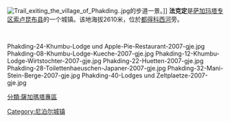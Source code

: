{{Infobox settlement
|name                   = 法克定
|other_name             = Phakding
|native_name            =  
|nickname               = 
|settlement_type        = 城镇
|motto                  =
<!-- images and maps  -->
|image_skyline          = 
|imagesize              = 
|image_caption          = 
|image_flag             = 
|image_seal             = 
|image_map              = 
|mapsize                = 
|map_caption            = 
|pushpin_map            = Nepal <!-- the name of a location map as per http://en.wikipedia.org/wiki/Template:Location_map -->
|pushpin_label_position = bottom
|pushpin_mapsize        = 300
|pushpin_map_caption    = 在尼泊尔的位置
<!-- Location -->
|subdivision_type       = 国家
|subdivision_name       = 尼泊尔
|subdivision_type1      = [[尼泊尔行政区划|专区]]
|subdivision_name1      = [[萨加玛塔专区|萨加玛塔专区]]
|subdivision_type2      = [[县_(尼泊尔)|县]]
|subdivision_name2      = [[索卢昆布县|索卢昆布县]]
<!-- Population   -->
|population_as_of               =
|population_footnotes           =
|population_note                =
|population_total               =
|population_density_km2         = auto
|population_blank1_title        =Ethnicities
<!-- General information  -->
|timezone               = [[尼泊爾時區|尼泊爾時區]] 
|utc_offset             = +5:45
|timezone_DST           = 
|utc_offset_DST         = 
|latd= 27.740213|latNS = N
|longd= 86.712341|longEW = E
|coordinates_display = title
|coordinates_type = region:NP
|elevation_footnotes    =  <!--for references: use <ref> </ref> tags-->
|elevation_m            = 2610
<!-- Area/postal codes & others -->
|postal_code_type       =  <!-- enter ZIP code, Postcode, Post code, Postal code... -->
|postal_code            =
|area_code              =
|blank_name             =
|blank_info             =
|website                = 
|footnotes              = 
}}

[[File:Trail_exiting_the_village_of_Phakding..jpg|thumb]]的步道一景。]]
'''法克定'''是[[萨加玛塔专区|萨加玛塔专区]][[索卢昆布县|索卢昆布县]]的一个城镇。该地海拔2610米，位於[[都得科西河|都得科西河]]旁。

<br><gallery class=center caption="法克定 - Phakding">
Phakding-24-Khumbu-Lodge und Apple-Pie-Restaurant-2007-gje.jpg
Phakding-08-Khumbu-Lodge-Kueche-2007-gje.jpg
Phakding-12-Khumbu-Lodge-Wirtstochter-2007-gje.jpg
Phakding-22-Huetten-2007-gje.jpg
Phakding-28-Toilettenhaeuschen-Japaner-2007-gje.jpg
Phakding-32-Mani-Stein-Berge-2007-gje.jpg
Phakding-40-Lodges und Zeltplaetze-2007-gje.jpg
</gallery>

[[Category:尼泊尔城镇|Category:尼泊尔城镇]]
[[分類:薩加瑪塔專區|分類:薩加瑪塔專區]]